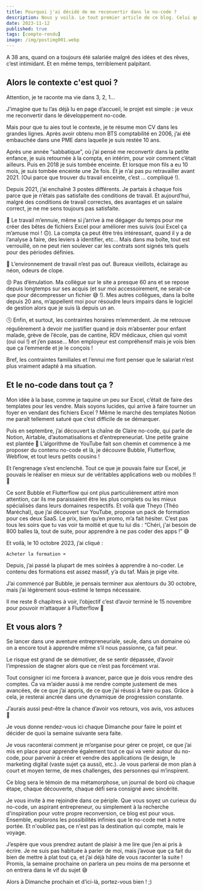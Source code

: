 ```yaml
---
title: Pourquoi j'ai décidé de me reconvertir dans le no-code ?
description: Nous y voilà. Le tout premier article de ce blog. Celui qui matérialise le début de mon aventure, qui concrétise ce projet, qui me met à nue.
date: 2023-11-12
published: true
tags: [compte-rendu]
image: /img/postimg001.webp
---
```


A 38 ans, quand on a toujours été salariée malgré des idées et des rêves, c’est intimidant. Et en même temps, terriblement palpitant.

## Alors le contexte c'est quoi ?

Attention, je te raconte ma vie dans 3, 2, 1…

J’imagine que tu l’as déjà lu en page d’accueil, le projet est simple : je veux me reconvertir dans le développement no-code.

Mais pour que tu aies tout le contexte, je te résume mon CV dans les grandes lignes. Après avoir obtenu mon BTS comptabilité en 2006, j’ai été embauchée dans une PME dans laquelle je suis restée 10 ans.

Après une année “sabbatique”, où j’ai pensé me reconvertir dans la petite enfance, je suis retournée à la compta, en intérim, pour voir comment c’était ailleurs. Puis en 2018 je suis tombée enceinte. Et lorsque mon fils a eu 10 mois, je suis tombée enceinte une 2e fois. Et je n’ai pas pu retravailler avant 2021. (Oui parce que trouver du travail enceinte, c’est … compliqué !).

Depuis 2021, j’ai enchaîné 3 postes différents. Je partais à chaque fois parce que je n’étais pas satisfaite des conditions de travail. Et aujourd’hui, malgré des conditions de travail correctes, des avantages et un salaire correct, je ne me sens toujours pas satisfaite.

🥱 Le travail m’ennuie, même si j’arrive à me dégager du temps pour me créer des bêtes de fichiers Excel pour améliorer mes suivis (oui Excel ça m’amuse moi ! 🙃). La compta ça peut être très intéressant, quand il y a de l’analyse à faire, des leviers à identifier, etc… Mais dans ma boîte, tout est verrouillé, on ne peut rien soulever car les contrats sont signés tels quels pour des périodes définies.

🏢 L’environnement de travail n’est pas ouf. Bureaux vieillots, éclairage au néon, odeurs de clope.

😒 Pas d’émulation. Ma collègue sur le site a presque 60 ans et se repose depuis longtemps sur ses acquis (et sur moi accessoirement, ne serait-ce que pour décompresser un fichier 😅 !). Mes autres collègues, dans la boîte depuis 20 ans, m’appellent moi pour résoudre leurs impairs dans le logiciel de gestion alors que je suis là depuis un an.

🕓 Enfin, et surtout, les contraintes horaires m’emmerdent. Je me retrouve régulièrement à devoir me justifier quand je dois m’absenter pour enfant malade, grève de l’école, pas de cantine, RDV médicaux, chien qui vomit (oui oui !) et j’en passe… Mon employeur est compréhensif mais je vois bien que ça l’emmerde et je le conçois !

Bref, les contraintes familiales et l’ennui me font penser que le salariat n’est plus vraiment adapté à ma situation.

## Et le no-code dans tout ça ?

Mon idée à la base, comme je taquine un peu sur Excel, c’était de faire des templates pour les vendre. Mais soyons lucides, qui arrive à faire tourner un foyer en vendant des fichiers Excel ? Même le marché des templates Notion me paraît tellement saturé que c’est difficile de se démarquer.

Puis en septembre, j’ai découvert la chaîne de Claire no-code, qui parle de Notion, Airtable, d’automatisations et d’entrepreneuriat. Une petite graine est plantée 🌱 L’algorithme de YouTube fait son chemin et commence à me proposer du contenu no-code et là, je découvre Bubble, Flutterflow, Webflow, et tout leurs petits cousins !

Et l’engrenage s’est enclenché. Tout ce que je pouvais faire sur Excel, je pouvais le réaliser en mieux sur de véritables applications web ou mobiles !! 🤩

Ce sont Bubble et Flutterflow qui ont plus particulièrement attiré mon attention, car ils me paraissaient être les plus complets ou les mieux spécialisés dans leurs domaines respectifs. Et voilà que Theyo (Théo Maréchal), que j’ai découvert sur YouTube, propose un pack de formation pour ces deux SaaS. Le prix, bien qu’en promo, m’a fait hésiter. C’est pas tous les soirs que tu vas voir ta moitié et que tu lui dis : “Chéri, j'ai besoin de 800 balles là, tout de suite, pour apprendre à ne pas coder des apps !” 😅

Et voilà, le 10 octobre 2023, j’ai cliqué :

```mdx
Acheter la formation ➡
```

Depuis, j’ai passé la plupart de mes soirées à apprendre à no-coder. Le contenu des formations est assez massif, y’a du taf. Mais je pige vite.

J’ai commencé par Bubble, je pensais terminer aux alentours du 30 octobre, mais j’ai légèrement sous-estimé le temps nécessaire.

Il me reste 8 chapitres à voir, l’objectif c’est d’avoir terminé le 15 novembre pour pouvoir m’attaquer à Flutterflow 💪

## Et vous alors ?

Se lancer dans une aventure entrepreneuriale, seule, dans un domaine où on a encore tout à apprendre même s’il nous passionne, ça fait peur.

Le risque est grand de se démotiver, de se sentir dépassée, d’avoir l’impression de stagner alors que ce n’est pas forcément vrai.

Tout consigner ici me forcera à avancer, parce que je dois vous rendre des comptes. Ca va m’aider aussi à me rendre compte justement de mes avancées, de ce que j’ai appris, de ce que j’ai réussi à faire ou pas. Grâce à cela, je resterai ancrée dans une dynamique de progression constante.

J’aurais aussi peut-être la chance d’avoir vos retours, vos avis, vos astuces 🙏

Je vous donne rendez-vous ici chaque Dimanche pour faire le point et décider de quoi la semaine suivante sera faite.

Je vous raconterai comment je m’organise pour gérer ce projet, ce que j’ai mis en place pour apprendre également tout ce qui va venir autour du no-code, pour parvenir à créer et vendre des applications (le design, le marketing digital (vaste sujet ça aussi), etc.). Je vous parlerai de mon plan à court et moyen terme, de mes challenges, des personnes qui m’inspirent.

Ce blog sera le témoin de ma métamorphose, un journal de bord où chaque étape, chaque découverte, chaque défi sera consigné avec sincérité.

Je vous invite à me rejoindre dans ce périple. Que vous soyez un curieux du no-code, un aspirant entrepreneur, ou simplement à la recherche d'inspiration pour votre propre reconversion, ce blog est pour vous. Ensemble, explorons les possibilités infinies que le no-code met à notre portée. Et n'oubliez pas, ce n'est pas la destination qui compte, mais le voyage.

J’espère que vous prendrez autant de plaisir à me lire que j’en ai pris à écrire. Je ne suis pas habituée à parler de moi, mais j’avoue que ça fait du bien de mettre à plat tout ça, et j’ai déjà hâte de vous raconter la suite ! Promis, la semaine prochaine on parlera un peu moins de ma personne et on entrera dans le vif du sujet 😅

Alors à Dimanche prochain et d’ici-là, portez-vous bien ! ;)
